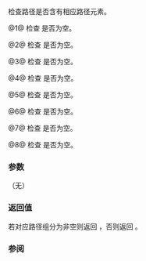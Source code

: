 {{cpp/filesystem/path/title|has_root_path|has_root_name|has_root_directory|has_relative_path|has_parent_path|has_filename|has_stem|has_extension}}
{{cpp/filesystem/path/navbar}}
{{dcl begin}}
{{dcl | num=1 | since=c++17 | 1=
bool has_root_path() const;
}}
{{dcl | num=2 | since=c++17 | 1=
bool has_root_name() const;
}}
{{dcl | num=3 | since=c++17 | 1=
bool has_root_directory() const;
}}
{{dcl | num=4 | since=c++17 | 1=
bool has_relative_path() const;
}}
{{dcl | num=5 | since=c++17  | 1=
bool has_parent_path() const;
}}
{{dcl | num=6 | since=c++17 | 1=
bool has_filename() const;
}}
{{dcl | num=7 | since=c++17 | 1=
bool has_stem() const;
}}
{{dcl | num=8 | since=c++17 | 1=
bool has_extension() const;
}}
{{dcl end}}

检查路径是否含有相应路径元素。

@1@ 检查 {{ltt|cpp/filesystem/path/root_path|root_path()}} 是否为空。

@2@ 检查 {{ltt|cpp/filesystem/path/root_name|root_name()}} 是否为空。

@3@ 检查 {{ltt|cpp/filesystem/path/root_directory|root_directory()}} 是否为空。

@4@ 检查 {{ltt|cpp/filesystem/path/relative_path|relative_path()}} 是否为空。

@5@ 检查 {{ltt|cpp/filesystem/path/parent_path|parent_path()}} 是否为空。

@6@ 检查 {{ltt|cpp/filesystem/path/filename|filename()}} 是否为空。

@7@ 检查 {{ltt|cpp/filesystem/path/stem|stem()}} 是否为空。

@8@ 检查 {{ltt|cpp/filesystem/path/extension|extension()}} 是否为空。

===参数===
（无）

===返回值===
若对应路径组分为非空则返回 {{c|true}}，否则返回 {{c|false}}。

{{cpp/impldef exception}}

===参阅===
{{dsc begin}}
{{dsc inc | cpp/filesystem/path/dsc empty}}
{{dsc end}}

{{langlinks|en|es|ja|ru}}